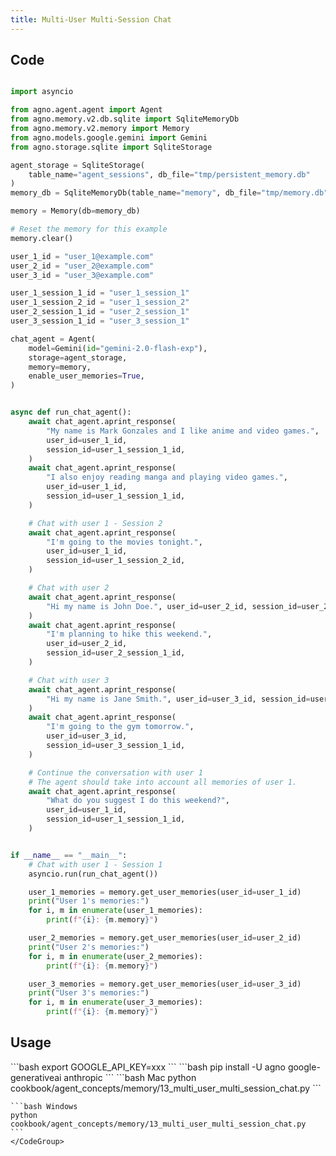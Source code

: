```yaml
---
title: Multi-User Multi-Session Chat
---
```


## Code

```python cookbook/agent_concepts/memory/13_multi_user_multi_session_chat.py

import asyncio

from agno.agent.agent import Agent
from agno.memory.v2.db.sqlite import SqliteMemoryDb
from agno.memory.v2.memory import Memory
from agno.models.google.gemini import Gemini
from agno.storage.sqlite import SqliteStorage

agent_storage = SqliteStorage(
    table_name="agent_sessions", db_file="tmp/persistent_memory.db"
)
memory_db = SqliteMemoryDb(table_name="memory", db_file="tmp/memory.db")

memory = Memory(db=memory_db)

# Reset the memory for this example
memory.clear()

user_1_id = "user_1@example.com"
user_2_id = "user_2@example.com"
user_3_id = "user_3@example.com"

user_1_session_1_id = "user_1_session_1"
user_1_session_2_id = "user_1_session_2"
user_2_session_1_id = "user_2_session_1"
user_3_session_1_id = "user_3_session_1"

chat_agent = Agent(
    model=Gemini(id="gemini-2.0-flash-exp"),
    storage=agent_storage,
    memory=memory,
    enable_user_memories=True,
)


async def run_chat_agent():
    await chat_agent.aprint_response(
        "My name is Mark Gonzales and I like anime and video games.",
        user_id=user_1_id,
        session_id=user_1_session_1_id,
    )
    await chat_agent.aprint_response(
        "I also enjoy reading manga and playing video games.",
        user_id=user_1_id,
        session_id=user_1_session_1_id,
    )

    # Chat with user 1 - Session 2
    await chat_agent.aprint_response(
        "I'm going to the movies tonight.",
        user_id=user_1_id,
        session_id=user_1_session_2_id,
    )

    # Chat with user 2
    await chat_agent.aprint_response(
        "Hi my name is John Doe.", user_id=user_2_id, session_id=user_2_session_1_id
    )
    await chat_agent.aprint_response(
        "I'm planning to hike this weekend.",
        user_id=user_2_id,
        session_id=user_2_session_1_id,
    )

    # Chat with user 3
    await chat_agent.aprint_response(
        "Hi my name is Jane Smith.", user_id=user_3_id, session_id=user_3_session_1_id
    )
    await chat_agent.aprint_response(
        "I'm going to the gym tomorrow.",
        user_id=user_3_id,
        session_id=user_3_session_1_id,
    )

    # Continue the conversation with user 1
    # The agent should take into account all memories of user 1.
    await chat_agent.aprint_response(
        "What do you suggest I do this weekend?",
        user_id=user_1_id,
        session_id=user_1_session_1_id,
    )


if __name__ == "__main__":
    # Chat with user 1 - Session 1
    asyncio.run(run_chat_agent())

    user_1_memories = memory.get_user_memories(user_id=user_1_id)
    print("User 1's memories:")
    for i, m in enumerate(user_1_memories):
        print(f"{i}: {m.memory}")

    user_2_memories = memory.get_user_memories(user_id=user_2_id)
    print("User 2's memories:")
    for i, m in enumerate(user_2_memories):
        print(f"{i}: {m.memory}")

    user_3_memories = memory.get_user_memories(user_id=user_3_id)
    print("User 3's memories:")
    for i, m in enumerate(user_3_memories):
        print(f"{i}: {m.memory}")
```

## Usage

<Steps>
  <Snippet file="create-venv-step.mdx" />

  <Step title="Set your API keys">
    ```bash
    export GOOGLE_API_KEY=xxx
    ```
  </Step>

  <Step title="Install libraries">
    ```bash
    pip install -U agno google-generativeai anthropic
    ```
  </Step>

  <Step title="Run Example">
    <CodeGroup>
    ```bash Mac
    python cookbook/agent_concepts/memory/13_multi_user_multi_session_chat.py
    ```

    ```bash Windows
    python cookbook/agent_concepts/memory/13_multi_user_multi_session_chat.py
    ```
    </CodeGroup>
  </Step>
</Steps>
